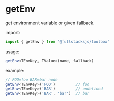 # getEnv

get environment variable or given fallback.

import:
```typescript copy
import { getEnv } from '@fullstacksjs/toolbox'
```

usage:
```typescript copy
getEnv<TEnvKey, TValue>(name, fallback)
```

example:
```typescript copy
// FOO=foo BAR=bar node
getEnv<TEnvKey>('FOO')         // foo
getEnv<TEnvKey>('BAR')         // undefined
getEnv<TEnvKey>('BAR', 'bar')  // bar
```
